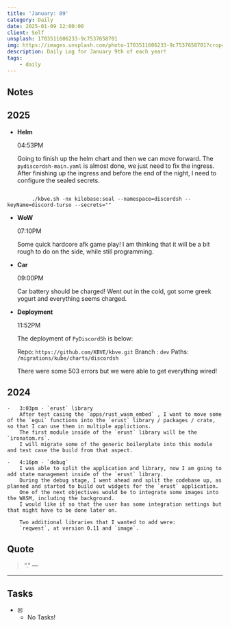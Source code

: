 ```yaml
---
title: 'January: 09'
category: Daily
date: 2025-01-09 12:00:00
client: Self
unsplash: 1703511606233-9c7537658701
img: https://images.unsplash.com/photo-1703511606233-9c7537658701?crop=entropy&cs=srgb&fm=jpg&ixid=MnwzNjM5Nzd8MHwxfHJhbmRvbXx8fHx8fHx8fDE2ODE3NDg2ODY&ixlib=rb-4.0.3&q=85
description: Daily Log for January 9th of each year!
tags:
    - daily
---
```


## Notes

## 2025

-   **Helm**

    04:53PM

    Going to finish up the helm chart and then we can move forward.
    The `pydiscordsh-main.yaml` is almost done, we just need to fix the ingress.
    After finishing up the ingress and before the end of the night, I need to configure the sealed secrets.

```shell

        ./kbve.sh -nx kilobase:seal --namespace=discordsh --keyName=discord-turso --secrets=""

```

-   **WoW**

    07:10PM

    Some quick hardcore afk game play!
    I am thinking that it will be a bit rough to do on the side, while still programming.

-   **Car**

    09:00PM

    Car battery should be charged!
    Went out in the cold, got some greek yogurt and everything seems charged.

-   **Deployment**

    11:52PM
    
    The deployment of `PyDiscordSh` is below:
    
    Repo: `https://github.com/KBVE/kbve.git`
    Branch : `dev`
    Paths: `/migrations/kube/charts/discordsh`

    There were some 503 errors but we were able to get everything wired!


## 2024

    -   3:03pm - `erust` library
        After test casing the `apps/rust_wasm_embed` , I want to move some of the `egui` functions into the `erust` library / packages / crate, so that I can use them in multiple applictions.
        The first module inside of the `erust` library will be the `ironatom.rs`.
        I will migrate some of the generic boilerplate into this module and test case the build from that aspect.

    -   4:16pm - `debug`
        I was able to split the application and library, now I am going to add state management inside of the `erust` library.
        During the debug stage, I went ahead and split the codebase up, as planned and started to build out widgets for the `erust` application.
        One of the next objectives would be to integrate some images into the WASM, including the background.
        I would like it so that the user has some integration settings but that might have to be done later on.

        Two additional libraries that I wanted to add were:
        `reqwest`, at version 0.11 and `image`.
        

## Quote

> “.”
> — <cite></cite>

---

## Tasks

-   [x] -   No Tasks!
